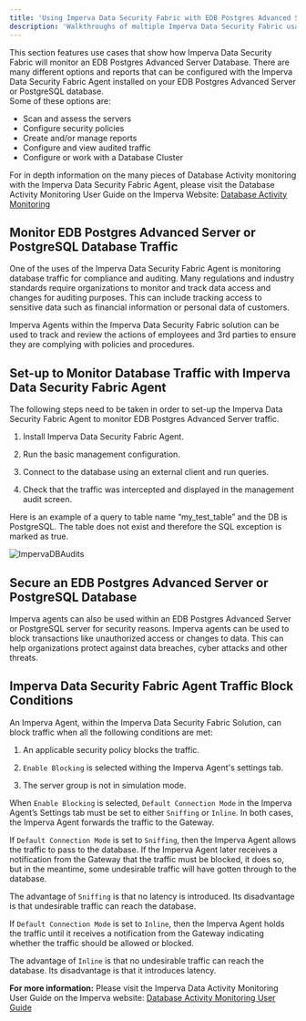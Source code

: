 ```yaml
---
title: 'Using Imperva Data Security Fabric with EDB Postgres Advanced Server'
description: 'Walkthroughs of multiple Imperva Data Security Fabric usage scenarios'
---
```


This section features use cases that show how Imperva Data Security Fabric will monitor an EDB Postgres Advanced Server Database.  There are many different options and reports that can be configured with the Imperva Data Security Fabric Agent installed on your EDB Postgres Advanced Server or PostgreSQL database.  
Some of these options are: 
- Scan and assess the servers 
- Configure security policies 
- Create and/or manage reports
- Configure and view audited traffic
- Configure or work with a Database Cluster   

For in depth information on the many pieces of Database Activity monitoring with the Imperva Data Security Fabric Agent, please visit the Database Activity Monitoring User Guide on the Imperva Website: [Database Activity Monitoring](https://docs.imperva.com/bundle/v14.9-database-activity-monitoring-user-guide/page/70414.htm)

## Monitor EDB Postgres Advanced Server or PostgreSQL Database Traffic

One of the uses of the Imperva Data Security Fabric Agent is monitoring database traffic for compliance and auditing. Many regulations and industry standards require organizations to monitor and track data access and changes for auditing purposes. This can include tracking access to sensitive data such as financial information or personal data of customers.

Imperva Agents within the Imperva Data Security Fabric solution can be used to track and review the actions of employees and 3rd parties to ensure they are complying with policies and procedures.

## Set-up to Monitor Database Traffic with Imperva Data Security Fabric Agent

The following steps need to be taken in order to set-up the Imperva Data Security Fabric Agent to monitor EDB Postgres Advanced Server traffic.

1. Install Imperva Data Security Fabric Agent.

2. Run the basic management configuration. 

3. Connect to the database using an external client and run queries.

4. Check that the traffic was intercepted and displayed in the management audit screen.

Here is an example of a query to table name “my_test_table” and the DB is PostgreSQL. The table does not exist and therefore the SQL exception is marked as true.

   ![ImpervaDBAudits](Images/ImpervaDBAudits.png)

## Secure an EDB Postgres Advanced Server or PostgreSQL Database

Imperva agents can also be used within an EDB Postgres Advanced Server or PostgreSQL server for security reasons.  Imperva agents can be used to block transactions like unauthorized access or changes to data. This can help organizations protect against data breaches, cyber attacks and other threats.

## Imperva Data Security Fabric Agent Traffic Block Conditions

An Imperva Agent, within the Imperva Data Security Fabric Solution, can block traffic when all the following conditions are met:

1. An applicable security policy blocks the traffic.

2. `Enable Blocking` is selected withing the Imperva Agent's settings tab.

3. The server group is not in simulation mode.

When `Enable Blocking` is selected, `Default Connection Mode` in the Imperva Agent’s Settings tab must be set to either `Sniffing` or `Inline`. In both cases, the Imperva Agent forwards the traffic to the Gateway.

If `Default Connection Mode` is set to `Sniffing`, then the Imperva Agent allows the traffic to pass to the database. If the Imperva Agent later receives a notification from the Gateway that the traffic must be blocked, it does so, but in the meantime, some undesirable traffic will have gotten through to the database.

The advantage of `Sniffing` is that no latency is introduced. Its disadvantage is that undesirable traffic can reach the database.

If `Default Connection Mode` is set to `Inline`, then the Imperva Agent holds the traffic until it receives a notification from the Gateway indicating whether the traffic should be allowed or blocked.

The advantage of `Inline` is that no undesirable traffic can reach the database. Its disadvantage is that it introduces latency.

**For more information:** Please visit the Imperva Data Activity Monitoring User Guide on the Imperva website: [Database Activity Monitoring User Guide](https://docs.imperva.com/bundle/v14.10-database-activity-monitoring-user-guide/page/70414.htm)

